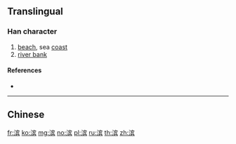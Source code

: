 {{character info/new}}
{{also|濱}}
==Translingual==
{{Han simplified forms|濱|浜|滨}}
===Han character===
{{Han char|rn=85|rad=水|as=10|sn=13|four=|canj=EJOC}}

# [[beach]], sea [[coast]]
# [[river bank]]

====References====
* {{Han ref|kx=0643.241|hdz=31708.040|uh=6EE8|ud=28392}}

----

==Chinese==
{{zh-see|濱}}

[[fr:滨]]
[[ko:滨]]
[[mg:滨]]
[[no:滨]]
[[pl:滨]]
[[ru:滨]]
[[th:滨]]
[[zh:滨]]
